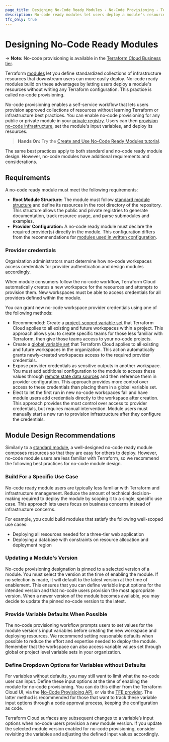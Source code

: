 ```yaml
---
page_title: Designing No-Code Ready Modules - No-Code Provisioning - Terraform Cloud
description: No-code ready modules let users deploy a module's resources without writing configuration. Prepare modules for no-code provisioning.
tfc_only: true
---
```


# Designing No-Code Ready Modules

-> **Note:** No-code provisioning is available in the [Terraform Cloud Business tier](https://www.hashicorp.com/products/terraform/pricing).

Terraform [modules](/terraform/language/modules) let you define standardized collections of infrastructure resources that downstream users can more easily deploy. No-code ready modules build on these advantages by letting users deploy a module's resources without writing any Terraform configuration. This practice is called no-code provisioning.

No-code provisioning enables a self-service workflow that lets users provision approved collections of resources without learning Terraform or infrastructure best practices. You can enable no-code provisioning for any public or private module in your [private registry](/terraform/cloud-docs/registry). Users can then [provision no-code infrastructure](/terraform/cloud-docs/no-code-provisioning/provisioning), set the module's input variables, and deploy its resources.

> **Hands On:** Try the [Create and Use No-Code Ready Modules tutorial](/terraform/tutorials/cloud/no-code-provisioning).

The same best practices apply to both standard and no-code ready module design. However, no-code modules have additional requirements and considerations.

## Requirements

A no-code ready module must meet the following requirements:
- **Root Module Structure:** The module must follow [standard module structure](/terraform/language/modules/develop/structure) and define its resources in the root directory of the repository. This structure allows the public and private registries to generate documentation, track resource usage, and parse submodules and examples.
- **Provider Configuration:** A no-code ready module must declare the required provider(s) directly in the module. This configuration differs from the recommendations for [modules used in written configuration](/terraform/language/modules/develop/providers#legacy-shared-modules-with-provider-configurations).

### Provider credentials

Organization administrators must determine how no-code workspaces access credentials for provider authentication and design modules accordingly.

When module consumers follow the no-code workflow, Terraform Cloud automatically creates a new workspace for the resources and attempts to provision them. New workspaces must be able to access credentials for all providers defined within the module.

You can grant new no-code workspace provider credentials using one of the following methods:

- Recommended: Create a [project-scoped variable set](/terraform/cloud-docs/workspaces/variables/managing-variables#variable-sets) that Terraform Cloud applies to all existing and future workspaces within a project. This approach allows you to create specific teams for those less familiar with Terraform, then give those teams access to your no-code projects.
- Create a [global variable set](/terraform/cloud-docs/workspaces/variables/managing-variables#variable-sets) that Terraform Cloud applies to all existing and future workspaces in the organization. This action automatically grants newly-created workspaces access to the required provider credentials.
- Expose provider credentials as sensitive outputs in another workspace. You must add additional configuration to the module to access these values through [remote state data sources](/terraform/language/state/remote-state-data) and then reference them in provider configuration. This approach provides more control over access to these credentials than placing them in a global variable set.
- Elect to let the first run in new no-code workspaces fail and have module users add credentials directly to the workspace after creation. This approach provides the most control over access to provider credentials, but requires manual intervention. Module users must manually start a new run to provision infrastructure after they configure the credentials.

## Module Design Recommendations

Similarly to a [standard module](/terraform/language/modules/develop#when-to-write-a-module), a well-designed no-code ready module composes resources so that they are easy for others to deploy. However, no-code module users are less familiar with Terraform, so we recommend the following best practices for no-code module design.

### Build For a Specific Use Case

No-code ready module users are typically less familiar with Terraform and infrastructure management. Reduce the amount of technical decision-making required to deploy the module by scoping it to a single, specific use case. This approach lets users focus on business concerns instead of infrastructure concerns.

For example, you could build modules that satisfy the following well-scoped use cases:
- Deploying all resources needed for a three-tier web application
- Deploying a database with constraints on resource allocation and deployment region

### Updating a Module's Version
No-code provisioning designation is pinned to a selected version of a module. You must select the version at the time of enabling the module. If no selection is made, it will default to the latest version at the time of enablement. This ensures that you can define variable input options for the intended version and that no-code users provision the most appropriate version. When a newer version of the module becomes available, you may decide to update the pinned no-code version to the latest.

### Provide Variable Defaults When Possible

The no-code provisioning workflow prompts users to set values for the module version's input variables before creating the new workspace and deploying resources. We recommend setting reasonable defaults when possible to reduce the effort and expertise needed to deploy the module. Remember that the workspace can also access variable values set through global or project level variable sets in your organization.

### Define Dropdown Options for Variables without Defaults

For variables without defaults, you may still want to limit what the no-code user can input. Define these input options at the time of enabling the module for no-code provisioning. You can do this either from the Terraform Cloud UI, via the [No-Code Provisioing API](https://developer.hashicorp.com/terraform/cloud-docs/api-docs/no-code-provisioning), or via the [TFE provider](https://registry.terraform.io/providers/hashicorp/tfe/latest/docs/resources/no_code_module). The latter method is recommended for those that want to track these variable input options through a code approval process, keeping the configuration as code.

Terraform Cloud surfaces any subsequent changes to a variable’s input options when no-code users provision a new module version. If you update the selected module version enabled for no-code provisioning, consider revisiting the variables and adjusting the defined input values accordingly.

